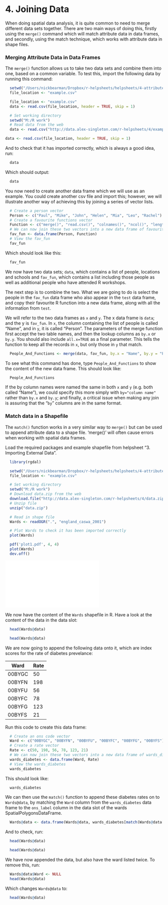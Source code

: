 4. Joining Data
=====

When doing spatial data analysis, it is quite common to need to merge different data sets together. There are two main ways of doing this, firstly using the `merge()` command which will match attribute data in data frames, and secondly, using the match technique, which works with attribute data in shape files. 

### Merging Attribute Data in Data Frames

The `merge()` function allows us to take two data sets and combine them into one, based on a common variable. To test this, import the following data by running this command:

```r
  setwd("/Users/nickbearman/Dropbox/r-helpsheets/helpsheets/4-attribute-joins")
  file_location <- "example.csv"
```
<!---
```r
  setwd("C:/Users/Nick & Louise/Dropbox/r-helpsheets/helpsheets/4-attribute-joins")
```
-->
```r
  file_location <- "example.csv"
  data <- read.csv(file_location, header = TRUE, skip = 1)
```
```r
  # Set working directory
  setwd("M:/R work")
  # Read data from the web  
  data <- read.csv("http://data.alex-singleton.com/r-helpsheets/4/example.csv", header = TRUE, skip = 1)
```

```r
data <- read.csv(file_location, header = TRUE, skip = 1)
```

And to check that it has imported correctly, which is always a good idea, run:

```r
  data
```

Which should output:

```r
  data
```

You now need to create another data frame which we will use as an example. You could create another csv file and import this; however, we will illustrate another way of achieving this by joining a series of vector lists.

```r
  # Create a person vector
  Person <- c("Paul", "Mike", "John", "Helen", "Mia", "Leo", "Rachel")
  # Create a favourite functions vector
  Function <- c("merge()", "read.csv()", "colnames()", "ncol()", "length()", "getwd()", "save.image()")
  # We can now join these two vectors into a new data frame of favourite functions
  fav_fun <- data.frame(Person, Function)
  # View the fav_fun
  fav_fun
```
Which should look like this:

```r
  fav_fun
```

We now have two data sets; `data`, which contains a list of people, locations and schools and `fav_fun`, which contains a list including those people as well as additional people who have attended R workshops. 

The next step is to combine the two. What we are going to do is select the people in the `fav_fun` data frame who also appear in the `test` data frame, and copy their favourite R function into a new data frame, along with all the information from `test`. 

We will refer to the two data frames as `x` and `y`. The x data frame is `data`; and the y is `fav_fun`. In `x`, the column containing the list of people is called "Name", and in `y`, it is called "Person". The parameters of the merge function first accept the two table names, and then the lookup columns as `by.x` or `by.y`. You should also include `all.x=TRUE` as a final parameter. This tells the function to keep all the records in `x`, but only those in `y` that match. 

```r
  People_And_Functions <- merge(data, fav_fun, by.x = "Name", by.y = "Person", all.x = TRUE)
```

To see what this command has done, type `People_And_Functions` to show the content of the new data frame. This should look like:

```r
  People_And_Functions
```

If the by column names were named the same in both `x` and `y` (e.g. both called "Name"), we could specify this more simply with `by="column name"` rather than `by.x` and `by.y`; and finally, a critical issue when making any join is assuring that the "`by`" columns are in the same format.

### Match data in a Shapefile

The `match()` function works in a very similar way to `merge()` but can be used to append attribute data to a  shape file. 'merge()' will often cause errors when working with spatial data frames.

Load the required packages and example shapefile from helpsheet "3. Importing External Data". 

```r
  library(rgdal)
```
```r
  setwd("/Users/nickbearman/Dropbox/r-helpsheets/helpsheets/4-attribute-joins")
  file_location <- "example.csv"
```
<!---
```r
  setwd("C:/Users/Nick & Louise/Dropbox/r-helpsheets/worksheets/4-attribute-joins")
```
-->
```r
  # Set working directory
  setwd("M:/R work")
  # Download data.zip from the web
  download.file("http://data.alex-singleton.com/r-helpsheets/4/data.zip", "data.zip")
  # Unzip file
  unzip("data.zip")
```
```r
  # Read in shape file
  Wards <- readOGR(".", "england_caswa_2001")
```

```r
  # Plot Wards to check it has been imported correctly
  plot(Wards)
```

```r
  pdf('plot1.pdf', 4, 4)
  plot(Wards)
  dev.off()
```

![Image](plot1.pdf)\
  
  
We now have the content of the `Wards` shapefile in R. Have a look at the content of the data in the data slot:

```r
  head(Wards@data)
```

```r
  head(Wards@data)
```

We are now going to append the following data onto it, which are index scores for the rate of diabetes prevelance:

Ward | Rate
--- | ---
00BYGC | 50
00BYFN | 198
00BYFU | 56
00BYFC | 78
00BYFG | 123
00BYFS | 21

Run this code to create this data frame:

```r
  # Create an ons code vector
  Ward <- c("00BYGC", "00BYFN", "00BYFU", "00BYFC", "00BYFG", "00BYFS")
  # Create a rate vector
  Rate <- c(50, 198, 56, 78, 123, 21)
  # We can now join these two vectors into a new data frame of wards_diabetes
  wards_diabetes <- data.frame(Ward, Rate)
  # View the wards_diabetes
  wards_diabetes
```
This should look like:

```r
  wards_diabetes
```

We can then use the `match()` function to append these diabetes rates on to `Wards@data`, by matching the `Ward` column from the `wards_diabetes` data frame to the `ons_label` column in the data slot of the wards SpatialPolygonsDataFrame.

```r
  Wards@data <- data.frame(Wards@data, wards_diabetes[match(Wards@data[, "ons_label"], wards_diabetes[, "Ward"]), ])
```

And to check, run:

```r
  head(Wards@data)
```

```r
  head(Wards@data)
```

We have now appended the data, but also have the ward listed twice. To remove this, run:

```r
  Wards@data$Ward <- NULL
  head(Wards@data)
```

Which changes `Wards@data` to:

```r
  head(Wards@data)
```
